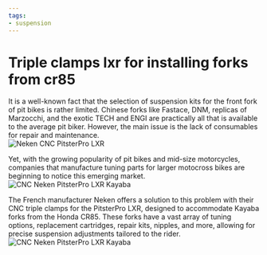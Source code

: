 ```yaml
---
tags:
- suspension
---
```



# Triple clamps lxr for installing forks from cr85

It is a well-known fact that the selection of suspension kits for the front fork of pit bikes is rather limited. Chinese forks like Fastace, DNM, replicas of Marzocchi, and the exotic TECH and ENGI are practically all that is available to the average pit biker. However, the main issue is the lack of consumables for repair and maintenance.  
![Neken CNC PitsterPro LXR](../../../static/img/2c2977.jpg)  

Yet, with the growing popularity of pit bikes and mid-size motorcycles, companies that manufacture tuning parts for larger motocross bikes are beginning to notice this emerging market.  
![CNC Neken PitsterPro LXR Kayaba](../../../static/img/f76a68.jpg)  

The French manufacturer Neken offers a solution to this problem with their CNC triple clamps for the PitsterPro LXR, designed to accommodate Kayaba forks from the Honda CR85. These forks have a vast array of tuning options, replacement cartridges, repair kits, nipples, and more, allowing for precise suspension adjustments tailored to the rider.  
![CNC Neken PitsterPro LXR Kayaba](../../../static/img/d1acaa.jpg)  

<YouTubeEmbed videoId="RYKBPJ-Cjow" />
